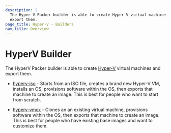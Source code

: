 ```yaml
---
description: |
  The Hyper-V Packer builder is able to create Hyper-V virtual machines and
  export them.
page_title: Hyper-V - Builders
nav_title: Overview
---
```


# HyperV Builder

The HyperV Packer builder is able to create
[Hyper-V](https://www.microsoft.com/en-us/server-cloud/solutions/virtualization.aspx)
virtual machines and export them.

- [hyperv-iso](/packer/plugins/builders/hyperv/iso) - Starts from an ISO file,
  creates a brand new Hyper-V VM, installs an OS, provisions software within
  the OS, then exports that machine to create an image. This is best for
  people who want to start from scratch.

- [hyperv-vmcx](/packer/plugins/builders/hyperv/vmcx) - Clones an an existing
  virtual machine, provisions software within the OS, then exports that
  machine to create an image. This is best for people who have existing base
  images and want to customize them.
